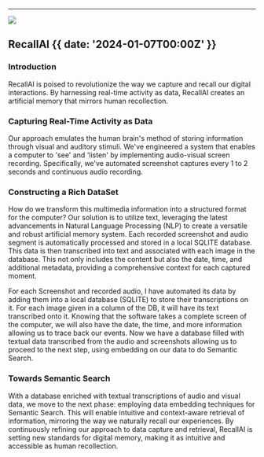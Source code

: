 

---

![](@/images/commit-suggestions.png)

## RecallAI {{ date: '2024-01-07T00:00Z' }}

### Introduction
RecallAI is poised to revolutionize the way we capture and recall our digital interactions. By harnessing real-time activity as data, RecallAI creates an artificial memory that mirrors human recollection.

### Capturing Real-Time Activity as Data
Our approach emulates the human brain's method of storing information through visual and auditory stimuli. We've engineered a system that enables a computer to 'see' and 'listen' by implementing audio-visual screen recording. Specifically, we've automated screenshot captures every 1 to 2 seconds and continuous audio recording.


### Constructing a Rich DataSet
How do we transform this multimedia information into a structured format for the computer? Our solution is to utilize text, leveraging the latest advancements in Natural Language Processing (NLP) to create a versatile and robust artificial memory system.
Each recorded screenshot and audio segment is automatically processed and stored in a local SQLITE database. This data is then transcribed into text and associated with each image in the database. This not only includes the content but also the date, time, and additional metadata, providing a comprehensive context for each captured moment.

For each Screenshot and recorded audio, I have automated its data by adding them into a local database (SQLITE) to store their transcriptions on it. 
For each image given in a column of the DB, it will have its text transcribed onto it. Knowing that the software takes a complete screen of the computer, we will also have the date, the time, and more information allowing us to trace back our events.
Now we have a database filled with textual data transcribed from the audio and screenshots allowing us to proceed to the next step, using embedding on our data to do Semantic Search.

### Towards Semantic Search
With a database enriched with textual transcriptions of audio and visual data, we move to the next phase: employing data embedding techniques for Semantic Search. This will enable intuitive and context-aware retrieval of information, mirroring the way we naturally recall our experiences.
By continuously refining our approach to data capture and retrieval, RecallAI is setting new standards for digital memory, making it as intuitive and accessible as human recollection.
